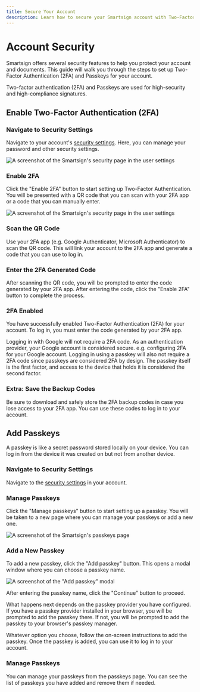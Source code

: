 ```yaml
---
title: Secure Your Account
description: Learn how to secure your Smartsign account with Two-Factor Authentication (2FA) and Passkeys.
---
```



# Account Security

Smartsign offers several security features to help you protect your account and documents. This guide will walk you through the steps to set up Two-Factor Authentication (2FA) and Passkeys for your account.

Two-factor authentication (2FA) and Passkeys are used for high-security and high-compliance signatures.

## Enable Two-Factor Authentication (2FA)

<Steps>

### Navigate to Security Settings

Navigate to your account's [security settings](https://sign.smartbill.co.il/settings/security). Here, you can manage your password and other security settings.

![A screenshot of the Smartsign's security page in the user settings](/get-started-images/documenso-account-security-page.webp)

### Enable 2FA

Click the "Enable 2FA" button to start setting up Two-Factor Authentication. You will be presented with a QR code that you can scan with your 2FA app or a code that you can manually enter.

![A screenshot of the Smartsign's security page in the user settings](/get-started-images/documenso-enable-2-factor-authentication.webp)

### Scan the QR Code

Use your 2FA app (e.g. Google Authenticator, Microsoft Authenticator) to scan the QR code. This will link your account to the 2FA app and generate a code that you can use to log in.

### Enter the 2FA Generated Code

After scanning the QR code, you will be prompted to enter the code generated by your 2FA app. After entering the code, click the "Enable 2FA" button to complete the process.

### 2FA Enabled

You have successfully enabled Two-Factor Authentication (2FA) for your account. To log in, you must enter the code generated by your 2FA app.

<Callout>
  Logging in with Google will not require a 2FA code. As an authentication provider, your Google
  account is considered secure. e.g. configuring 2FA for your Google account.
</Callout>

<Callout>
  Logging in using a passkey will also not require a 2FA code since passkeys are considered 2FA by
  design. The passkey itself is the first factor, and access to the device that holds it is
  considered the second factor.
</Callout>

### Extra: Save the Backup Codes

Be sure to download and safely store the 2FA backup codes in case you lose access to your 2FA app. You can use these codes to log in to your account.

</Steps>

## Add Passkeys

A passkey is like a secret password stored locally on your device. You can log in from the device it was created on but not from another device.

<Steps>

### Navigate to Security Settings

Navigate to the [security settings](https://sign.smartbill.co.il/settings/security) in your account.

### Manage Passkeys

Click the "Manage passkeys" button to start setting up a passkey. You will be taken to a new page where you can manage your passkeys or add a new one.

![A screenshot of the Smartsign's passkeys page](/get-started-images/documenso-passkeys-page.webp)

### Add a New Passkey

To add a new passkey, click the "Add passkey" button. This opens a modal window where you can choose a passkey name.

![A screenshot of the "Add passkey" modal](/get-started-images/documenso-add-passkey-box.webp)

After entering the passkey name, click the "Continue" button to proceed.

What happens next depends on the passkey provider you have configured. If you have a passkey provider installed in your browser, you will be prompted to add the passkey there. If not, you will be prompted to add the passkey to your browser's passkey manager.

Whatever option you choose, follow the on-screen instructions to add the passkey. Once the passkey is added, you can use it to log in to your account.

### Manage Passkeys

You can manage your passkeys from the passkeys page. You can see the list of passkeys you have added and remove them if needed.

</Steps>
